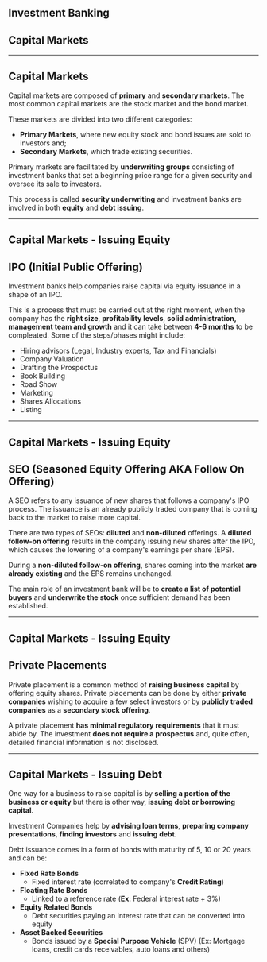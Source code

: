 <Section>

<Cover>

# Investment Banking
## Capital Markets

</Cover>

---

# Capital Markets

Capital markets are composed of __primary__ and __secondary markets__. 
The most common capital markets are the stock market and the bond market.

These markets are divided into two different categories:
- __Primary Markets__, where new equity stock and bond issues are sold to investors 
and;
- __Secondary Markets__, which trade existing securities. 


Primary markets are facilitated by __underwriting groups__ consisting of investment banks 
that set a beginning price range for a given security and oversee its sale to investors. 

This process is called __security underwriting__ and 
investment banks are involved in both __equity__ and __debt issuing__.


---

# Capital Markets - Issuing Equity

## __IPO (Initial Public Offering)__ 

Investment banks help companies raise capital via equity issuance in a shape of an IPO.

This is a process that must be carried out at the right moment, 
when the company has the __right size__, __profitability levels__, __solid administration, management team and growth__ and 
it can take between __4-6 months__ to be compleated. Some of the steps/phases might include:

- Hiring advisors (Legal, Industry experts, Tax and Financials)
- Company Valuation
- Drafting the Prospectus
- Book Building
- Road Show
- Marketing
- Shares Allocations
- Listing

--- 

# Capital Markets - Issuing Equity

## SEO (Seasoned Equity Offering AKA Follow On Offering)

A SEO refers to any issuance of new shares that follows a company's IPO process.
The issuance is an already publicly traded company that is coming back to the market to raise more capital.

There are two types of SEOs: __diluted__ and __non-diluted__ offerings. 
A __diluted follow-on offering__ results in the company issuing new shares after the IPO, 
which causes the lowering of a company's earnings per share (EPS).

During a __non-diluted follow-on offering__, shares coming into the market 
__are already existing__ and the EPS remains unchanged.

The main role of an investment bank will be to __create a list of potential buyers__ and __underwrite 
the stock__ once sufficient demand has been established.

--- 

# Capital Markets - Issuing Equity

## Private Placements

Private placement is a common method of __raising business capital__ by offering equity shares. 
Private placements can be done by either __private companies__ wishing to acquire a few select 
investors or by __publicly traded companies__ as a __secondary stock offering__.

A private placement __has minimal regulatory requirements__ that it must abide by. 
The investment __does not require a prospectus__ and, quite often, detailed financial information is not disclosed.

---

# Capital Markets - Issuing Debt

One way for a business to raise capital is by __selling a portion of the business or 
equity__ but there is other way, __issuing debt or borrowing capital__.

Investment Companies help by __advising loan terms__, __preparing company presentations__, __finding investors__ and __issuing debt__.

Debt issuance comes in a form of bonds with maturity of 5, 10 or 20 years and can be:
- __Fixed Rate Bonds__
  - Fixed interest rate (correlated to company's __Credit Rating__)
- __Floating Rate Bonds__
  - Linked to a reference rate (__Ex__: Federal interest rate + 3%)
- __Equity Related Bonds__
  - Debt securities paying an interest rate that can be converted into equity
- __Asset Backed Securities__
  - Bonds issued by a __Special Purpose Vehicle__ (SPV) (Ex: Mortgage loans, credit cards receivables, auto loans and others)

</Section>
